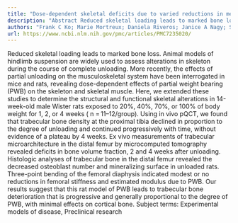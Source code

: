 ```yaml
---
title: "Dose-dependent skeletal deficits due to varied reductions in mechanical loading in rats"
description: "Abstract Reduced skeletal loading leads to marked bone loss. Animal models of hindlimb suspension are widely used to assess alterations in skeleton during the course of complete unloading. More recent..."
authors: "Frank C Ko; Marie Mortreux; Daniela Riveros; Janice A Nagy; Seward B Rutkove; Mary L Bouxsein"
url: https://www.ncbi.nlm.nih.gov/pmc/articles/PMC7235020/
---
```


Reduced skeletal loading leads to marked bone loss. Animal models of hindlimb suspension are widely used to assess alterations in skeleton during the course of complete unloading. More recently, the effects of partial unloading on the musculoskeletal system have been interrogated in mice and rats, revealing dose-dependent effects of partial weight bearing (PWB) on the skeleton and skeletal muscle. Here, we extended these studies to determine the structural and functional skeletal alterations in 14-week-old male Wister rats exposed to 20%, 40%, 70%, or 100% of body weight for 1, 2, or 4 weeks ( n = 11–12/group). Using in vivo pQCT, we found that trabecular bone density at the proximal tibia declined in proportion to the degree of unloading and continued progressively with time, without evidence of a plateau by 4 weeks. Ex vivo measurements of trabecular microarchitecture in the distal femur by microcomputed tomography revealed deficits in bone volume fraction, 2 and 4 weeks after unloading. Histologic analyses of trabecular bone in the distal femur revealed the decreased osteoblast number and mineralizing surface in unloaded rats. Three-point bending of the femoral diaphysis indicated modest or no reductions in femoral stiffness and estimated modulus due to PWB. Our results suggest that this rat model of PWB leads to trabecular bone deterioration that is progressive and generally proportional to the degree of PWB, with minimal effects on cortical bone. Subject terms: Experimental models of disease, Preclinical research
